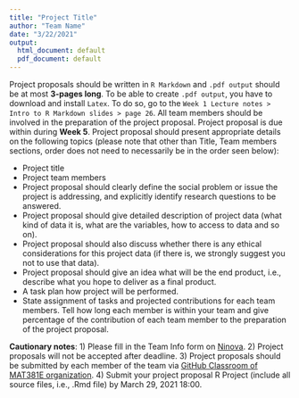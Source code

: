 ```yaml
---
title: "Project Title"
author: "Team Name"
date: "3/22/2021"
output:
  html_document: default
  pdf_document: default
---
```



Project proposals should be written in `R Markdown` and `.pdf output` should be at most **3-pages long**. To be able to create `.pdf output`, you have to download and install `Latex`. To do so, go to the `Week 1 Lecture notes > Intro to R Markdown slides > page 26`. All team members should be involved in the preparation of the project proposal. Project proposal is due within during **Week 5**. Project proposal should present appropriate details on the following topics (please note that other than Title, Team members sections, order does not need to necessarily be in the order seen below):

 
*	Project title
*	Project team members
* Project proposal should clearly define the social problem or issue the project is addressing, and explicitly identify research questions to be answered.
* Project proposal should give detailed description of project data (what kind of data it is, what are the variables, how to access to data and so on).
* Project proposal should also discuss whether there is any ethical considerations for this project data (if there is, we strongly suggest you not to use that data).
* Project proposal should give an idea what will be the end product, i.e., describe what you hope to deliver as a final product.
* A task plan how project will be performed. 
* State assignment of tasks and projected contributions for each team members.
Tell how long each member is within your team and give percentage of the contribution of each team member to the preparation of the project proposal. 


**Cautionary notes**: 
1) Please fill in the Team Info form on [Ninova](https://ninova.itu.edu.tr/tr/).
2) Project proposals will not be accepted after deadline. 
3) Project proposals should be submitted by each member of the team via [GitHub Classroom of MAT381E organization](https://github.com/MAT381E). 
4) Submit your project proposal R Project (include all source files, i.e., .Rmd file) by
March 29, 2021  18:00.
